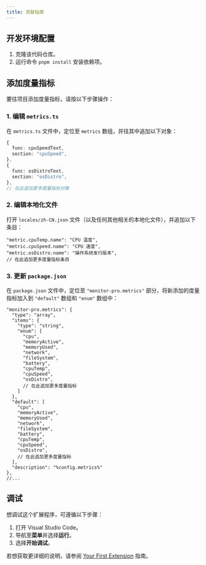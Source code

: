 ```yaml
---
title: 贡献指南
---
```


## 开发环境配置

1. 克隆该代码仓库。
2. 运行命令 `pnpm install` 安装依赖项。

## 添加度量指标

要往项目添加度量指标，请按以下步骤操作：

### 1. 编辑 `metrics.ts`

在 `metrics.ts` 文件中，定位至 `metrics` 数组，并往其中追加以下对象：

```ts
{
  func: cpuSpeedText,
  section: "cpuSpeed",
},
{
  func: osDistroText,
  section: "osDistro",
},
// 在此追加更多度量指标对象
```

### 2. 编辑本地化文件

打开 `locales/zh-CN.json` 文件（以及任何其他相关的本地化文件），并追加以下条目：

```json5
"metric.cpuTemp.name": "CPU 温度",
"metric.cpuSpeed.name": "CPU 速度",
"metric.osDistro.name": "操作系统发行版本",
// 在此追加更多度量指标条目
```

### 3. 更新 `package.json`

在 `package.json` 文件中，定位至 `"monitor-pro.metrics"` 部分，将新添加的度量指标加入到 `"default"` 数组和 `"enum"` 数组中：

```json5
"monitor-pro.metrics": {
  "type": "array",
  "items": {
    "type": "string",
    "enum": [
      "cpu",
      "memoryActive",
      "memoryUsed",
      "network",
      "fileSystem",
      "battery",
      "cpuTemp",
      "cpuSpeed",
      "osDistro",
      // 在此追加更多度量指标
    ]
  },
  "default": [
    "cpu",
    "memoryActive",
    "memoryUsed",
    "network",
    "fileSystem",
    "battery",
    "cpuTemp",
    "cpuSpeed",
    "osDistro",
    // 在此追加更多度量指标
  ],
  "description": "%config.metrics%"
},
//...
```

## 调试

想调试这个扩展程序，可遵循以下步骤：

1. 打开 Visual Studio Code。
2. 导航至**菜单**并选择**运行**。
3. 选择**开始调试**。

若想获取更详细的说明，请参阅 [Your First Extension](https://code.visualstudio.com/api/get-started/your-first-extension#debugging-the-extension) 指南。